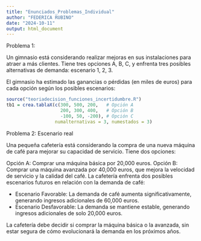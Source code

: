 ```yaml
---
title: "Enunciados_Problemas_Individual"
author: "FEDERICA RUBINO"
date: "2024-10-11"
output: html_document
---
```


Problema 1: 

Un gimnasio está considerando realizar mejoras en sus instalaciones para atraer a más clientes. Tiene tres opciones A, B, C, y enfrenta tres posibles alternativas de demanda: escenario 1, 2, 3.

El gimnasio ha estimado las ganancias o pérdidas (en miles de euros) para cada opción según los posibles escenarios:

```r
source("teoriadecision_funciones_incertidumbre.R")
tb1 = crea.tablaX(c(300, 500, 200,   # Opción A
                    200, 300, 400,   # Opción B
                    -100, 50, -200), # Opción C
                  numalternativas = 3, numestados = 3)
```


Problema 2: Escenario real

Una pequeña cafetería está considerando la compra de una nueva máquina de café para mejorar su capacidad de servicio. Tiene dos opciones:

Opción A: Comprar una máquina básica por 20,000 euros.
Opción B: Comprar una máquina avanzada por 40,000 euros, que mejora la velocidad de servicio y la calidad del café.
La cafetería enfrenta dos posibles escenarios futuros en relación con la demanda de café:

- Escenario Favorable: La demanda de café aumenta significativamente, generando ingresos adicionales de 60,000 euros.
- Escenario Desfavorable: La demanda se mantiene estable, generando ingresos adicionales de solo 20,000 euros.

La cafetería debe decidir si comprar la máquina básica o la avanzada, sin estar segura de cómo evolucionará la demanda en los próximos años.



